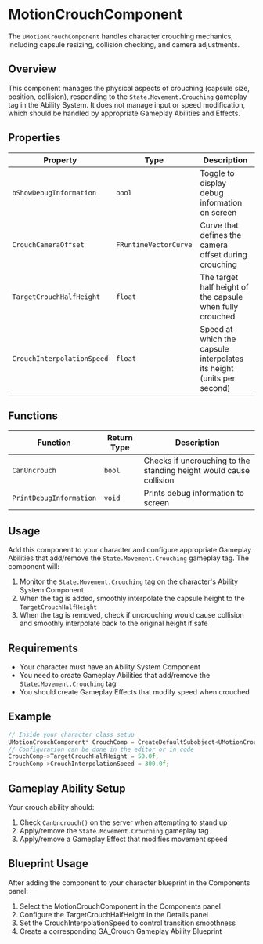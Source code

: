 # MotionCrouchComponent

The `UMotionCrouchComponent` handles character crouching mechanics, including capsule resizing, collision checking, and camera adjustments.

## Overview

This component manages the physical aspects of crouching (capsule size, position, collision), responding to the `State.Movement.Crouching` gameplay tag in the Ability System. It does not manage input or speed modification, which should be handled by appropriate Gameplay Abilities and Effects.

## Properties

| Property | Type | Description |
|----------|------|-------------|
| `bShowDebugInformation` | `bool` | Toggle to display debug information on screen |
| `CrouchCameraOffset` | `FRuntimeVectorCurve` | Curve that defines the camera offset during crouching |
| `TargetCrouchHalfHeight` | `float` | The target half height of the capsule when fully crouched |
| `CrouchInterpolationSpeed` | `float` | Speed at which the capsule interpolates its height (units per second) |

## Functions

| Function | Return Type | Description |
|----------|-------------|-------------|
| `CanUncrouch` | `bool` | Checks if uncrouching to the standing height would cause collision |
| `PrintDebugInformation` | `void` | Prints debug information to screen |

## Usage

Add this component to your character and configure appropriate Gameplay Abilities that add/remove the `State.Movement.Crouching` gameplay tag. The component will:

1. Monitor the `State.Movement.Crouching` tag on the character's Ability System Component
2. When the tag is added, smoothly interpolate the capsule height to the `TargetCrouchHalfHeight`
3. When the tag is removed, check if uncrouching would cause collision and smoothly interpolate back to the original height if safe

## Requirements

- Your character must have an Ability System Component
- You need to create Gameplay Abilities that add/remove the `State.Movement.Crouching` tag
- You should create Gameplay Effects that modify speed when crouched

## Example

```cpp
// Inside your character class setup
UMotionCrouchComponent* CrouchComp = CreateDefaultSubobject<UMotionCrouchComponent>(TEXT("CrouchComponent"));
// Configuration can be done in the editor or in code
CrouchComp->TargetCrouchHalfHeight = 50.0f;
CrouchComp->CrouchInterpolationSpeed = 300.0f;
```

## Gameplay Ability Setup

Your crouch ability should:

1. Check `CanUncrouch()` on the server when attempting to stand up
2. Apply/remove the `State.Movement.Crouching` gameplay tag
3. Apply/remove a Gameplay Effect that modifies movement speed

## Blueprint Usage

After adding the component to your character blueprint in the Components panel:

1. Select the MotionCrouchComponent in the Components panel
2. Configure the TargetCrouchHalfHeight in the Details panel
3. Set the CrouchInterpolationSpeed to control transition smoothness
4. Create a corresponding GA_Crouch Gameplay Ability Blueprint 